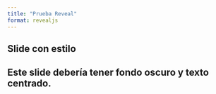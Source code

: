 ```yaml
---
title: "Prueba Reveal"
format: revealjs
---
```


## Slide con estilo {.inverse .center .middle}

Este slide debería tener fondo oscuro y texto centrado.
---
